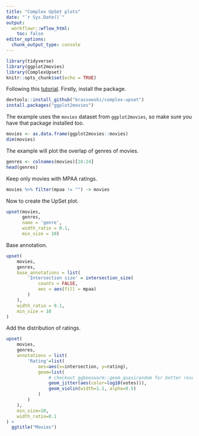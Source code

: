 ```yaml
---
title: "Complex UpSet plots"
date: "`r Sys.Date()`"
output:
  workflowr::wflow_html:
    toc: false
editor_options:
  chunk_output_type: console
---
```


```r
library(tidyverse)
library(ggplot2movies)
library(ComplexUpset)
knitr::opts_chunk$set(echo = TRUE)
```

Following this [tutorial](https://krassowski.github.io/complex-upset/articles/Examples_R.html). Firstly, install the package.

```r
devtools::install_github("krassowski/complex-upset")
install.packages("ggplot2movies")
```

The example uses the `movies` dataset from `ggplot2movies`, so make sure you have that package installed too.

```r
movies <- as.data.frame(ggplot2movies::movies)
dim(movies)
```

The example will plot the overlap of genres of movies.

```r
genres <- colnames(movies)[18:24]
head(genres)
```

Keep only movies with MPAA ratings.

```r
movies %>% filter(mpaa != "") -> movies
```

Now to create the UpSet plot.

```r
upset(movies,
      genres,
      name = 'genre',
      width_ratio = 0.1,
      min_size = 10)
```

Base annotation.

```r
upset(
    movies,
    genres,
    base_annotations = list(
        'Intersection size' = intersection_size(
            counts = FALSE,
            aes = aes(fill = mpaa)
        )
    ),
    width_ratio = 0.1,
    min_size = 10
)
```

Add the distribution of ratings.

```r
upset(
    movies,
    genres,
    annotations = list(
        'Rating'=list(
            aes=aes(x=intersection, y=rating),
            geom=list(
                # checkout ggbeeswarm::geom_quasirandom for better results!
                geom_jitter(aes(color=log10(votes))),
                geom_violin(width=1.1, alpha=0.5)
            )
        )
    ),
    min_size=10,
    width_ratio=0.1
) + 
  ggtitle("Movies")
```
